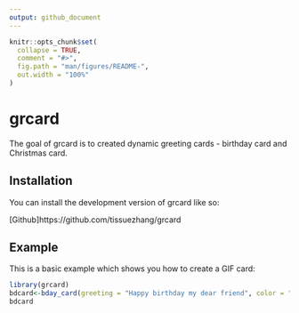 ```yaml
---
output: github_document
---
```


<!-- README.md is generated from README.Rmd. Please edit that file -->

```r
knitr::opts_chunk$set(
  collapse = TRUE,
  comment = "#>",
  fig.path = "man/figures/README-",
  out.width = "100%"
)
```

# grcard

<!-- badges: start -->

<!-- badges: end -->

The goal of grcard is to created dynamic greeting cards - birthday card and Christmas card.

## Installation

You can install the development version of grcard like so:

[Github]https://github.com/tissuezhang/grcard



## Example

This is a basic example which shows you how to create a GIF card:

```r
library(grcard)
bdcard<-bday_card(greeting = "Happy birthday my dear friend", color = "strawberry")
bdcard
```



